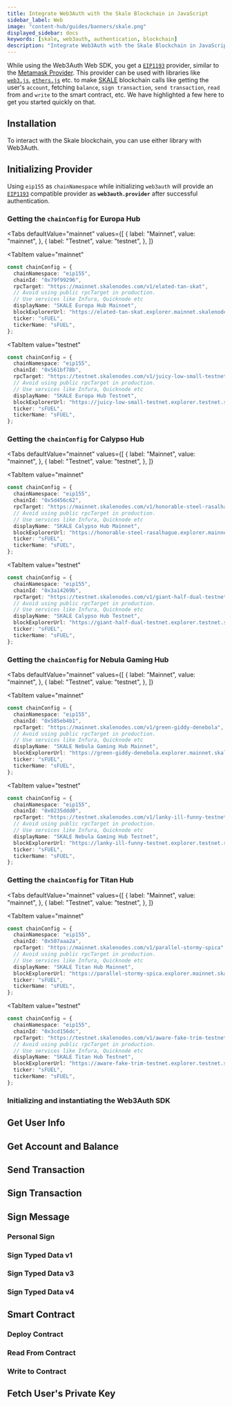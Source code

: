 ```yaml
---
title: Integrate Web3Auth with the Skale Blockchain in JavaScript
sidebar_label: Web
image: "content-hub/guides/banners/skale.png"
displayed_sidebar: docs
keywords: [skale, web3auth, authentication, blockchain]
description: "Integrate Web3Auth with the Skale Blockchain in JavaScript | Documentation - Web3Auth"
---
```



<SEO
  title="Integrate Web3Auth with the Skale Blockchain in JavaScript"
  description="Integrate Web3Auth with the Skale Blockchain in JavaScript | Documentation - Web3Auth"
  image="https://web3auth.io/docs/content-hub/guides/banners/skale.png"
  slug="/connect-blockchain/evm/skale/web"
/>

While using the Web3Auth Web SDK, you get a [`EIP1193`](https://eips.ethereum.org/EIPS/eip-1193) provider, similar to the
[Metamask Provider](https://docs.metamask.io/guide/ethereum-provider.html). This provider can be used with libraries like
[`web3.js`](https://web3js.readthedocs.io/en/v1.2.8/getting-started.html), [`ethers.js`](https://docs.ethers.io/v5/getting-started/) etc. to make
[SKALE](https://skale.space/) blockchain calls like getting the user's `account`, fetching `balance`, `sign transaction`, `send transaction`, `read`
from and `write` to the smart contract, etc. We have highlighted a few here to get you started quickly on that.

## Installation

To interact with the Skale blockchain, you can use either library with Web3Auth.

<InstallationSnippet />

## Initializing Provider

Using `eip155` as `chainNamespace` while initializing `web3auth` will provide an [`EIP1193`](https://eips.ethereum.org/EIPS/eip-1193) compatible
provider as **`web3auth.provider`** after successful authentication.

### Getting the `chainConfig` for Europa Hub

<Tabs
 defaultValue="mainnet"
  values={[
    { label: "Mainnet", value: "mainnet", },
    { label: "Testnet", value: "testnet", },
  ]}
>
<TabItem
  value="mainnet"
>

```typescript
const chainConfig = {
  chainNamespace: "eip155",
  chainId: "0x79f99296",
  rpcTarget: "https://mainnet.skalenodes.com/v1/elated-tan-skat",
  // Avoid using public rpcTarget in production.
  // Use services like Infura, Quicknode etc
  displayName: "SKALE Europa Hub Mainnet",
  blockExplorerUrl: "https://elated-tan-skat.explorer.mainnet.skalenodes.com/",
  ticker: "sFUEL",
  tickerName: "sFUEL",
};
```

</TabItem>

<TabItem
  value="testnet"
>

```typescript
const chainConfig = {
  chainNamespace: "eip155",
  chainId: "0x561bf78b",
  rpcTarget: "https://testnet.skalenodes.com/v1/juicy-low-small-testnet",
  // Avoid using public rpcTarget in production.
  // Use services like Infura, Quicknode etc
  displayName: "SKALE Europa Hub Testnet",
  blockExplorerUrl: "https://juicy-low-small-testnet.explorer.testnet.skalenodes.com/",
  ticker: "sFUEL",
  tickerName: "sFUEL",
};
```

</TabItem>
</Tabs>

### Getting the `chainConfig` for Calypso Hub

<Tabs
 defaultValue="mainnet"
  values={[
    { label: "Mainnet", value: "mainnet", },
    { label: "Testnet", value: "testnet", },
  ]}
>
<TabItem
  value="mainnet"
>

```typescript
const chainConfig = {
  chainNamespace: "eip155",
  chainId: "0x5d456c62",
  rpcTarget: "https://mainnet.skalenodes.com/v1/honorable-steel-rasalhague",
  // Avoid using public rpcTarget in production.
  // Use services like Infura, Quicknode etc
  displayName: "SKALE Calypso Hub Mainnet",
  blockExplorerUrl: "https://honorable-steel-rasalhague.explorer.mainnet.skalenodes.com/",
  ticker: "sFUEL",
  tickerName: "sFUEL",
};
```

</TabItem>

<TabItem
  value="testnet"
>

```typescript
const chainConfig = {
  chainNamespace: "eip155",
  chainId: "0x3a14269b",
  rpcTarget: "https://testnet.skalenodes.com/v1/giant-half-dual-testnet",
  // Avoid using public rpcTarget in production.
  // Use services like Infura, Quicknode etc
  displayName: "SKALE Calypso Hub Testnet",
  blockExplorerUrl: "https://giant-half-dual-testnet.explorer.testnet.skalenodes.com",
  ticker: "sFUEL",
  tickerName: "sFUEL",
};
```

</TabItem>
</Tabs>

### Getting the `chainConfig` for Nebula Gaming Hub

<Tabs
 defaultValue="mainnet"
  values={[
    { label: "Mainnet", value: "mainnet", },
    { label: "Testnet", value: "testnet", },
  ]}
>
<TabItem
  value="mainnet"
>

```typescript
const chainConfig = {
  chainNamespace: "eip155",
  chainId: "0x585eb4b1",
  rpcTarget: "https://mainnet.skalenodes.com/v1/green-giddy-denebola",
  // Avoid using public rpcTarget in production.
  // Use services like Infura, Quicknode etc
  displayName: "SKALE Nebula Gaming Hub Mainnet",
  blockExplorerUrl: "https://green-giddy-denebola.explorer.mainnet.skalenodes.com/",
  ticker: "sFUEL",
  tickerName: "sFUEL",
};
```

</TabItem>

<TabItem
  value="testnet"
>

```typescript
const chainConfig = {
  chainNamespace: "eip155",
  chainId: "0x0235ddd0",
  rpcTarget: "https://testnet.skalenodes.com/v1/lanky-ill-funny-testnet/",
  // Avoid using public rpcTarget in production.
  // Use services like Infura, Quicknode etc
  displayName: "SKALE Nebula Gaming Hub Testnet",
  blockExplorerUrl: "https://lanky-ill-funny-testnet.explorer.testnet.skalenodes.com/",
  ticker: "sFUEL",
  tickerName: "sFUEL",
};
```

</TabItem>
</Tabs>

### Getting the `chainConfig` for Titan Hub

<Tabs
 defaultValue="mainnet"
  values={[
    { label: "Mainnet", value: "mainnet", },
    { label: "Testnet", value: "testnet", },
  ]}
>
<TabItem
  value="mainnet"
>

```typescript
const chainConfig = {
  chainNamespace: "eip155",
  chainId: "0x507aaa2a",
  rpcTarget: "https://mainnet.skalenodes.com/v1/parallel-stormy-spica",
  // Avoid using public rpcTarget in production.
  // Use services like Infura, Quicknode etc
  displayName: "SKALE Titan Hub Mainnet",
  blockExplorerUrl: "https://parallel-stormy-spica.explorer.mainnet.skalenodes.com/",
  ticker: "sFUEL",
  tickerName: "sFUEL",
};
```

</TabItem>

<TabItem
  value="testnet"
>

```typescript
const chainConfig = {
  chainNamespace: "eip155",
  chainId: "0x3cd156dc",
  rpcTarget: "https://testnet.skalenodes.com/v1/aware-fake-trim-testnet",
  // Avoid using public rpcTarget in production.
  // Use services like Infura, Quicknode etc
  displayName: "SKALE Titan Hub Testnet",
  blockExplorerUrl: "https://aware-fake-trim-testnet.explorer.testnet.skalenodes.com/",
  ticker: "sFUEL",
  tickerName: "sFUEL",
};
```

</TabItem>
</Tabs>

### Initializing and instantiating the Web3Auth SDK

<InitializeWeb3Auth />

## Get User Info

<GetUserInfoSnippet />

## Get Account and Balance

<GetAccountAndBalanceSnippet />

## Send Transaction

<SendTransactionSnippet />

## Sign Transaction

<SignTransactionSnippet />

## Sign Message

### Personal Sign

<SignPersonalMessageSnippet />

### Sign Typed Data v1

<SignTypedDataV1Snippet />

### Sign Typed Data v3

<SignTypedDataV3Snippet />

### Sign Typed Data v4

<SignTypedDataV4Snippet />

## Smart Contract

<SmartContractSoliditySnippet />

### Deploy Contract

<DeployContractSolidityDeploySnippet />

### Read From Contract

<DeployContractSolidityReadSnippet />

### Write to Contract

<DeployContractSolidityWriteSnippet />

## Fetch User's Private Key

<FetchUserPrivateKeySnippet />
